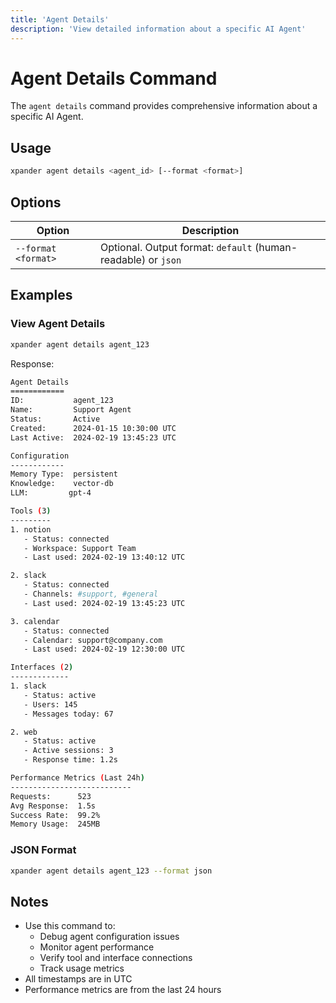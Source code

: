 ```yaml
---
title: 'Agent Details'
description: 'View detailed information about a specific AI Agent'
---
```


# Agent Details Command

The `agent details` command provides comprehensive information about a specific AI Agent.

## Usage

```bash
xpander agent details <agent_id> [--format <format>]
```

## Options

| Option | Description |
| --- | --- |
| `--format <format>` | Optional. Output format: `default` (human-readable) or `json` |

## Examples

### View Agent Details

```bash
xpander agent details agent_123
```

Response:
```bash
Agent Details
============
ID:           agent_123
Name:         Support Agent
Status:       Active
Created:      2024-01-15 10:30:00 UTC
Last Active:  2024-02-19 13:45:23 UTC

Configuration
------------
Memory Type:  persistent
Knowledge:    vector-db
LLM:         gpt-4

Tools (3)
---------
1. notion
   - Status: connected
   - Workspace: Support Team
   - Last used: 2024-02-19 13:40:12 UTC

2. slack
   - Status: connected
   - Channels: #support, #general
   - Last used: 2024-02-19 13:45:23 UTC

3. calendar
   - Status: connected
   - Calendar: support@company.com
   - Last used: 2024-02-19 12:30:00 UTC

Interfaces (2)
-------------
1. slack
   - Status: active
   - Users: 145
   - Messages today: 67

2. web
   - Status: active
   - Active sessions: 3
   - Response time: 1.2s

Performance Metrics (Last 24h)
---------------------------
Requests:      523
Avg Response:  1.5s
Success Rate:  99.2%
Memory Usage:  245MB
```

### JSON Format

```bash
xpander agent details agent_123 --format json
```

## Notes

- Use this command to:
  - Debug agent configuration issues
  - Monitor agent performance
  - Verify tool and interface connections
  - Track usage metrics
- All timestamps are in UTC
- Performance metrics are from the last 24 hours 